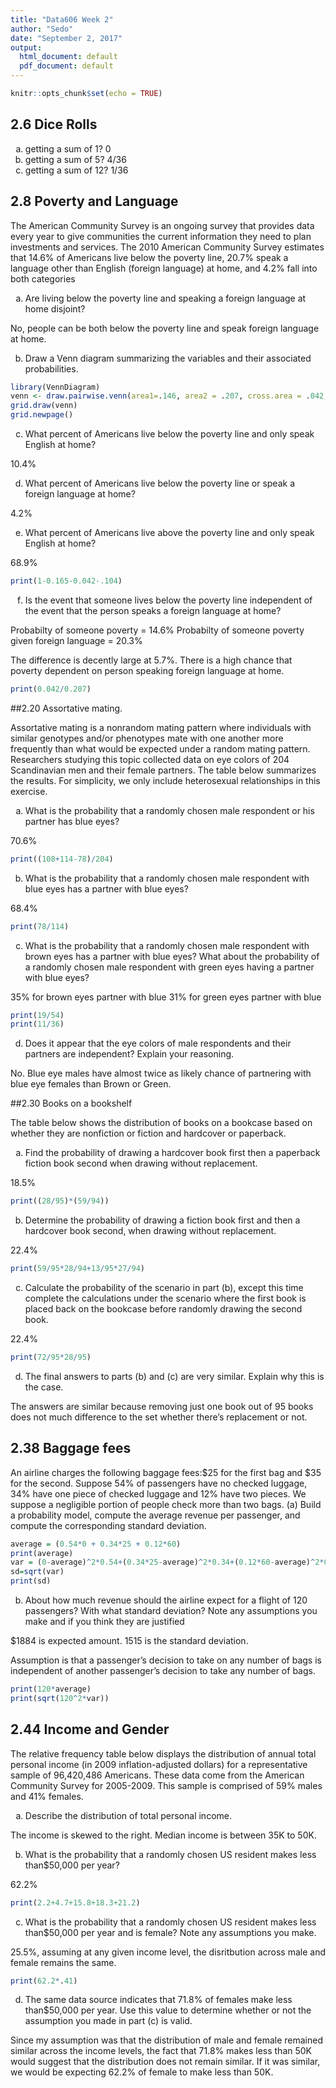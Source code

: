 ```yaml
---
title: "Data606 Week 2"
author: "Sedo"
date: "September 2, 2017"
output:
  html_document: default
  pdf_document: default
---
```


```r
knitr::opts_chunk$set(echo = TRUE)
```

## 2.6 Dice Rolls

a) getting a sum of 1? 0
b) getting a sum of 5? 4/36
c) getting a sum of 12? 1/36

## 2.8 Poverty and Language

The American Community Survey is an ongoing survey that
provides data every year to give communities the current information they need to plan investments
and services. The 2010 American Community Survey estimates that 14.6% of Americans live below
the poverty line, 20.7% speak a language other than English (foreign language) at home, and 4.2%
fall into both categories

(a) Are living below the poverty line and speaking a foreign language at home disjoint? 

No, people can be both below the poverty line and speak foreign language at home.

(b) Draw a Venn diagram summarizing the variables and their associated probabilities.

```r
library(VennDiagram)
venn <- draw.pairwise.venn(area1=.146, area2 = .207, cross.area = .042, c("Poverty", "Foreign"))
grid.draw(venn)
grid.newpage()

```


(c) What percent of Americans live below the poverty line and only speak English at home?

10.4%

(d) What percent of Americans live below the poverty line or speak a foreign language at home?

4.2%

(e) What percent of Americans live above the poverty line and only speak English at home?

68.9%

```r
print(1-0.165-0.042-.104)
```


(f) Is the event that someone lives below the poverty line independent of the event that the person
speaks a foreign language at home?

Probabilty of someone poverty = 14.6%
Probabilty of someone poverty given foreign language = 20.3%

The difference is decently large at 5.7%. 
There is a high chance that poverty dependent on person speaking foreign language at home. 

```r
print(0.042/0.207)
```


##2.20 Assortative mating. 

Assortative mating is a nonrandom mating pattern where individuals
with similar genotypes and/or phenotypes mate with one another more frequently than what would
be expected under a random mating pattern. Researchers studying this topic collected data on
eye colors of 204 Scandinavian men and their female partners. The table below summarizes the
results. For simplicity, we only include heterosexual relationships in this exercise.

(a) What is the probability that a randomly chosen male respondent or his partner has blue eyes?

70.6%

```r
print((108+114-78)/204)
```


(b) What is the probability that a randomly chosen male respondent with blue eyes has a partner
with blue eyes?

68.4%

```r
print(78/114)
```

(c) What is the probability that a randomly chosen male respondent with brown eyes has a partner
with blue eyes? What about the probability of a randomly chosen male respondent with green
eyes having a partner with blue eyes?

35% for brown eyes partner with blue
31% for green eyes partner with blue

```r
print(19/54)
print(11/36)
```


(d) Does it appear that the eye colors of male respondents and their partners are independent?
Explain your reasoning.

No.  Blue eye males have almost twice as likely chance of partnering with blue eye females than Brown or Green.


##2.30 Books on a bookshelf

The table below shows the distribution of books on a bookcase
based on whether they are nonfiction or fiction and hardcover or paperback.

(a) Find the probability of drawing a hardcover book first then a paperback fiction book second
when drawing without replacement.

18.5%

```r
print((28/95)*(59/94))
```


(b) Determine the probability of drawing a fiction book first and then a hardcover book second,
when drawing without replacement.

22.4%

```r
print(59/95*28/94+13/95*27/94)


```

(c) Calculate the probability of the scenario in part (b), except this time complete the calculations
under the scenario where the first book is placed back on the bookcase before randomly drawing
the second book.

22.4%

```r
print(72/95*28/95)
```


(d) The final answers to parts (b) and (c) are very similar. Explain why this is the case.

The answers are similar because removing just one book out of 95 books does not much difference to the set whether there's replacement or not.  


## 2.38 Baggage fees
An airline charges the following baggage fees:$25 for the first bag and
$35 for the second. Suppose 54% of passengers have no checked luggage, 34% have one piece of
checked luggage and 12% have two pieces. We suppose a negligible portion of people check more
than two bags.
(a) Build a probability model, compute the average revenue per passenger, and compute the
corresponding standard deviation.
\
```r
average = (0.54*0 + 0.34*25 + 0.12*60)
print(average)
var = (0-average)^2*0.54+(0.34*25-average)^2*0.34+(0.12*60-average)^2*0.12
sd=sqrt(var)
print(sd)

```


(b) About how much revenue should the airline expect for a flight of 120 passengers? With what
standard deviation? Note any assumptions you make and if you think they are justified

$1884 is expected amount.
1515 is the standard deviation. 

Assumption is that a passenger's decision to take on any number of bags is independent of another passenger's decision to take any number of bags.  

```r
print(120*average)
print(sqrt(120^2*var))
```

## 2.44 Income and Gender
The relative frequency table below displays the distribution of
annual total personal income (in 2009 inflation-adjusted dollars) for a representative sample of
96,420,486 Americans. These data come from the American Community Survey for 2005-2009.
This sample is comprised of 59% males and 41% females.

(a) Describe the distribution of total personal income.

The income is skewed to the right. Median income is between 35K to 50K.  

(b) What is the probability that a randomly chosen US
resident makes less than$50,000 per year?

62.2%

```r
print(2.2+4.7+15.8+18.3+21.2)
```


(c) What is the probability that a randomly chosen US
resident makes less than$50,000 per year and is female?
Note any assumptions you make.

25.5%, assuming at any given income level, the disritbution across male and female remains the same.

```r
print(62.2*.41)
```


(d) The same data source indicates that 71.8% of females
make less than$50,000 per year. Use this value to
determine whether or not the assumption you made in
part (c) is valid.

Since my assumption was that the distribution of male and female remained similar across the income levels, the fact that 71.8% makes less than 50K would suggest that the distribution does not remain similar.  If it was similar, we would be expecting 62.2% of female to make less than 50K.  




















